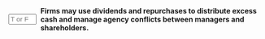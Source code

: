 ::: {.question-block}

<form onsubmit="event.preventDefault(); checkAnswerBox('module10_tf_q36','T')" style="display: flex; align-items: center; gap: 8px;">
  <input type="text" id="module10_tf_q36" name="module10_tf_q36" maxlength="1" placeholder="T or F" style="width: 55px;" data-correct-answer="T" /> 
  <label for="module10_tf_q36"><strong>Firms may use dividends and repurchases to distribute excess cash and manage agency conflicts between managers and shareholders.</strong></label>
</form>

<div id="feedback-module10_tf_q36" class="feedback" data-status="" style="display:none;">
TRUE.  Distributions reduce free cash flow under managerial discretion.
</div>

:::
